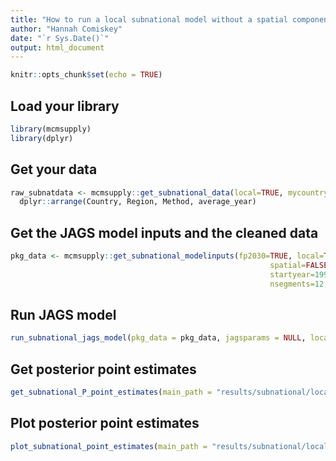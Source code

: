 ```yaml
---
title: "How to run a local subnational model without a spatial component"
author: "Hannah Comiskey"
date: "`r Sys.Date()`"
output: html_document
---
```


```r
knitr::opts_chunk$set(echo = TRUE)
```

## Load your library

```r
library(mcmsupply)
library(dplyr)
```


## Get your data

```r
raw_subnatdata <- mcmsupply::get_subnational_data(local=TRUE, mycountry="Nepal") %>%
  dplyr::arrange(Country, Region, Method, average_year)
```

## Get the JAGS model inputs and the cleaned data

```r
pkg_data <- mcmsupply::get_subnational_modelinputs(fp2030=TRUE, local=TRUE,
                                                          spatial=FALSE, mycountry="Nepal",
                                                          startyear=1990, endyear=2028.5,
                                                          nsegments=12, raw_subnatdata)

```

## Run JAGS model

```r
run_subnational_jags_model(pkg_data = pkg_data, jagsparams = NULL, local=TRUE, spatial=FALSE, main_path = "results/subnational/local_nonspatial/", n_iter = 80000, n_burnin = 10000, n_thin = 35, mycountry="Nepal")

```


## Get posterior point estimates

```r
get_subnational_P_point_estimates(main_path = "results/subnational/local_nonspatial/", pkg_data, local=TRUE, spatial=FALSE, mycountry="Nepal")
```


## Plot posterior point estimates

```r
plot_subnational_point_estimates(main_path = "results/subnational/local_nonspatial/", pkg_data = pkg_data, vis_path = "visualisation/subnational/local_nonspatial/", local=TRUE, mycountry="Nepal")
```
